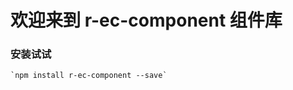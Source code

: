 
<Meta title="Welcome" />

<div className="r-ec-container">
  <h1 className="r-ec-section-title">欢迎来到 r-ec-component 组件库</h1>
  <div className="r-ec-section">
    <h3>安装试试</h3>
    <code>`npm install r-ec-component --save`</code>
  </div>
</div>

<style>
  {`
    .sb-section {
      width: 100%;
      display: flex;
      flex-direction: row;
      gap: 20px;
    }

    .r-ec-section-title {
      margin-bottom: 32px;
    }
  `}
</style>

